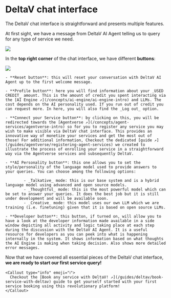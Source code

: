 
# DeltaV chat interface

The DeltaV chat interface is straightforward and presents multiple features.

At first sight, we have a message from DeltaV AI Agent telling us to query for any type of service we need.

![](../../../src/images/deltav/getting-started/deltav_chat_interface.png)

In the **top right corner** of the chat interface, we have different **buttons**:

![](../../../src/images/deltav/getting-started/deltav_chat_interface_buttons.png)

    - **Reset button**: this will reset your conversation with DeltaV AI Agent up to the first welcome message.

    - **Profile button**: here you will find information about your _USED CREDIT_ amount. This is the amount of credit you spent interacting via the [AI Engine ↗️](/concepts/ai-engine/ai-engine-intro) and LLMs. The cost depends on the AI personality used. If you run out of credit you can request more. In here, you will also find the _Log out_ option.

    - **Connect your Service button**: by clicking on this, you will be redirected towards the [Agentverse ↗️](/concepts/agent-services/agentverse-intro) so for you to register any service you may wish to make visible via DeltaV chat interface. This provides an innovative way of monetize your services and get the most out of those! For additional information, Checkout the dedicated [guide ↗️](/guides/agentverse/registering-agent-services) we created to illustrate the process of enrolling your service in a straightforward way via the Agentverse services and subsequently DeltaV.

    - **AI Personality button**: this one allows you to set the style/personality of the language model used to provide answers to your queries. You can choose among the following options:

            - _Talkative_ mode: this is our base system and is a hybrid language model using advanced and open source models.
            - _Thoughtful_ mode: this is the most powerful model which can be set to answer your queries. It does the best job but it is still under development and will be available soon.
            - _Creative_ mode: this model uses our own LLM which we are training (i.e. finetuning) given that it is based on open source LLMs.

    - **Developer button**: this button, if turned on, will allow you to have a look at the developer information made available in a side window depicting all activity and logic taking place at each step during the discussion with the DeltaV AI Agent. It is a useful resource for developers as you can peek into what is happening internally in the system. It shows information based on what thoughts the AI Engine is making when taking decision. Also shows more detailed error messages.

Now that we have covered all essential pieces of the DeltaV chat interface, **we are ready to start our first service query!**

    <Callout type="info" emoji="ℹ️">
      Checkout the [Book any service with DeltaV! ↗️](/guides/deltav/book-service-with-deltav) guide to get yourself started with your first service booking using this revolutionary platform!
    </Callout>
